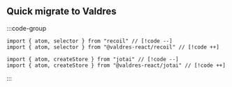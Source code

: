 ## Quick migrate to Valdres

:::code-group

```tsx [From recoil]
import { atom, selector } from "recoil" // [!code --]
import { atom, selector } from "@valdres-react/recoil" // [!code ++]
```

```tsx [From jotai]
import { atom, createStore } from "jotai" // [!code --]
import { atom, createStore } from "@valdres-react/jotai" // [!code ++]
```

:::
